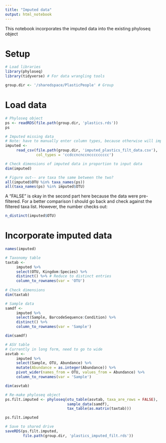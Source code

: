 ```yaml
---
title: "Imputed data"
output: html_notebook
---
```


This notebook incorporates the imputed data into the existing phyloseq object

# Setup

```r
# Load libraries
library(phyloseq)
library(tidyverse) # For data wrangling tools
```

```r
group.dir <- '/sharedspace/PlasticPeople' # Group
```

# Load data

```r
# Phyloseq object
ps <- readRDS(file.path(group.dir, 'plastics.rds'))
ps
```

```r
# Imputed missing data
# Note: have to manually enter column types, because otherwise will impute a logical value for species based on the first 1000 rows of data
imputed <- 
     read_csv(file.path(group.dir, 'imputed_plastics_filt_data.csv'),
              col_types = 'ccdccncnccnccccccccc')
```

```r
# Check dimensions of imputed data in proportion to input data
dim(imputed)

# Figure out-- are taxa the same between the two?
all(imputed$OTU %in% taxa_names(ps))
all(taxa_names(ps) %in% imputed$OTU) 
```

A "FALSE" is okay in the second part here because the data were pre-filtered. For a better comparison I should go back and check against the filtered taxa list. However, the number checks out:

```r
n_distinct(imputed$OTU)
```

# Incorporate imputed data

```r
names(imputed)
```


```r
# Taxonomy table
taxtab <- 
     imputed %>% 
     select(OTU, Kingdom:Species) %>% 
     distinct() %>% # Reduce to distinct entries
     column_to_rownames(var = 'OTU')
     
# Check dimensions
dim(taxtab)
```

```r
# Sample data
samdf <- 
     imputed %>% 
     select(Sample, BarcodeSequence:Condition) %>% 
     distinct() %>% 
     column_to_rownames(var = 'Sample')

dim(samdf)
```

```r
# ASV table
# Currently in long form, need to go to wide
asvtab <- 
     imputed %>% 
     select(Sample, OTU, Abundance) %>% 
     mutate(Abundance = as.integer(Abundance)) %>% 
     pivot_wider(names_from = OTU, values_from = Abundance) %>% 
     column_to_rownames(var = 'Sample')

dim(asvtab)
```

```r
# Re-make phyloseq object
ps.filt.imputed <- phyloseq(otu_table(asvtab, taxa_are_rows = FALSE),
                            sample_data(samdf),
                            tax_table(as.matrix(taxtab)))

ps.filt.imputed
```

```r
# Save to shared drive
saveRDS(ps.filt.imputed, 
        file.path(group.dir, 'plastics_imputed_filt.rds'))
```

